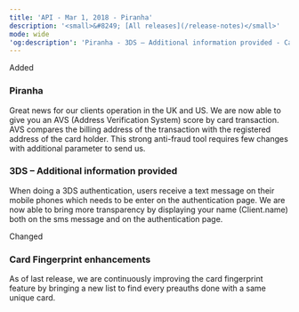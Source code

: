 ```yaml
---
title: 'API - Mar 1, 2018 - Piranha'  
description: '<small>&#8249; [All releases](/release-notes)</small>'  
mode: wide  
'og:description': 'Piranha - 3DS – Additional information provided - Card Fingerprint enhancements'  
---
```

  
  <div class="pill pill-green rn-pill">Added</div> 
  
### Piranha  

Great news for our clients operation in the UK and US. We are now able to give you an AVS (Address Verification System) score by card transaction. AVS compares the billing address of the transaction with the registered address of the card holder. This strong anti-fraud tool requires few changes with additional parameter to send us. 
  
### 3DS – Additional information provided  

When doing a 3DS authentication, users receive a text message on their mobile phones which needs to be enter on the authentication page. We are now able to bring more transparency by displaying your name (Client.name) both on the sms message and on the authentication page.  
  <div class="pill pill-blue rn-pill">Changed</div> 
  
### Card Fingerprint enhancements  

As of last release, we are continuously improving the card fingerprint feature by bringing a new list to find every preauths done with a same unique card.